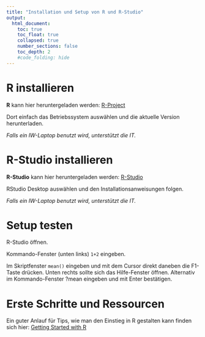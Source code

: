 ```yaml
---
title: "Installation und Setup von R und R-Studio"
output:
  html_document:
    toc: true
    toc_float: true
    collapsed: true
    number_sections: false
    toc_depth: 2
    #code_folding: hide
---
```


# R installieren

**R** kann hier heruntergeladen werden: [R-Project](https://cran.r-project.org)

Dort einfach das Betriebssystem auswählen und die aktuelle Version herunterladen.

*Falls ein IW-Laptop benutzt wird, unterstützt die IT.*

# R-Studio installieren

**R-Studio** kann hier heruntergeladen werden: [R-Studio](https://rstudio.com/products/rstudio/)

RStudio Desktop auswählen und den Installationsanweisungen folgen.

*Falls ein IW-Laptop benutzt wird, unterstützt die IT.*

# Setup testen

R-Studio öffnen.

Kommando-Fenster (unten links) <code>1+2</code> eingeben.

Im Skriptfenster <code>mean()</code> eingeben und mit dem Cursor direkt daneben die F1-Taste drücken. Unten rechts sollte sich das Hilfe-Fenster öffnen. Alternativ im Kommando-Fenster ?mean eingeben und mit Enter bestätigen.

# Erste Schritte und Ressourcen

Ein guter Anlauf für Tips, wie man den Einstieg in R gestalten kann finden sich hier: [Getting Started with R](https://support.rstudio.com/hc/en-us/articles/201141096-Getting-Started-with-R)





